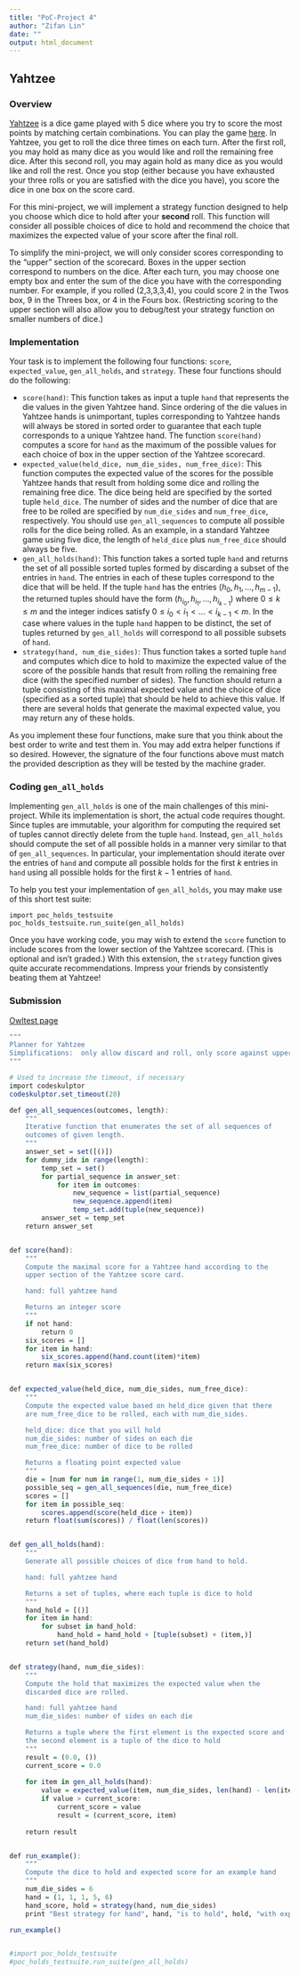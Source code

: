 ```yaml
---
title: "PoC-Project 4"
author: "Zifan Lin"
date: ""
output: html_document
---
```


## Yahtzee

### Overview

[Yahtzee](http://en.wikipedia.org/wiki/Yahtzee) is a dice game played with 5 dice where you try to score the most points by matching certain combinations. You can play the game [here](http://www.yahtzee-game.com). In Yahtzee, you get to roll the dice three times on each turn. After the first roll, you may hold as many dice as you would like and roll the remaining free dice. After this second roll, you may again hold as many dice as you would like and roll the rest. Once you stop (either because you have exhausted your three rolls or you are satisfied with the dice you have), you score the dice in one box on the score card.

For this mini-project, we will implement a strategy function designed to help you choose which dice to hold after your **second** roll. This function will consider all possible choices of dice to hold and recommend the choice that maximizes the expected value of your score after the final roll.

To simplify the mini-project, we will only consider scores corresponding to the "upper" section of the scorecard. Boxes in the upper section correspond to numbers on the dice. After each turn, you may choose one empty box and enter the sum of the dice you have with the corresponding number. For example, if you rolled (2,3,3,3,4), you could score 2 in the Twos box, 9 in the Threes box, or 4 in the Fours box. (Restricting scoring to the upper section will also allow you to debug/test your strategy function on smaller numbers of dice.)


### Implementation

Your task is to implement the following four functions: `score`, `expected_value`, `gen_all_holds`, and `strategy`. These four functions should do the following:

- `score(hand)`: This function takes as input a tuple `hand` that represents the die values in the given Yahtzee hand. Since ordering of the die values in Yahtzee hands is unimportant, tuples corresponding to Yahtzee hands will always be stored in sorted order to guarantee that each tuple corresponds to a unique Yahtzee hand. The function `score(hand)` computes a score for `hand` as the maximum of the possible values for each choice of box in the upper section of the Yahtzee scorecard.
- `expected_value(held_dice, num_die_sides, num_free_dice)`: This function computes the expected value of the scores for the possible Yahtzee hands that result from holding some dice and rolling the remaining free dice. The dice being held are specified by the sorted tuple `held_dice`. The number of sides and the number of dice that are free to be rolled are specified by `num_die_sides` and `num_free_dice`, respectively. You should use `gen_all_sequences` to compute all possible rolls for the dice being rolled. As an example, in a standard Yahtzee game using five dice, the length of `held_dice` plus `num_free_dice` should always be five.
- `gen_all_holds(hand)`: This function takes a sorted tuple `hand` and returns the set of all possible sorted tuples formed by discarding a subset of the entries in `hand`. The entries in each of these tuples correspond to the dice that will be held. If the tuple `hand` has the entries $(h_0,h_1,...,h_{m-1})$, the returned tuples should have the form $(h_{i_0},h_{i_1},...,h_{i_{k-1}})$ where $0\leq k\leq m$ and the integer indices satisfy $0\leq i_0 < i_1 < ... < i_{k-1} < m$. In the case where values in the tuple `hand` happen to be distinct, the set of tuples returned by `gen_all_holds` will correspond to all possible subsets of `hand`.
- `strategy(hand, num_die_sides)`: Thus function takes a sorted tuple `hand` and computes which dice to hold to maximize the expected value of the score of the possible hands that result from rolling the remaining free dice (with the specified number of sides). The function should return a tuple consisting of this maximal expected value and the choice of dice (specified as a sorted tuple) that should be held to achieve this value. If there are several holds that generate the maximal expected value, you may return any of these holds.

As you implement these four functions, make sure that you think about the best order to write and test them in. You may add extra helper functions if so desired. However, the signature of the four functions above must match the provided description as they will be tested by the machine grader.

### Coding `gen_all_holds`

Implementing `gen_all_holds` is one of the main challenges of this mini-project. While its implementation is short, the actual code requires thought. Since tuples are immutable, your algorithm for computing the required set of tuples cannot directly delete from the tuple `hand`. Instead, `gen_all_holds` should compute the set of all possible holds in a manner very similar to that of `gen_all_sequences`. In particular, your implementation should iterate over the entries of `hand` and compute all possible holds for the first $k$ entries in `hand` using all possible holds for the first $k-1$ entries of `hand`.

To help you test your implementation of `gen_all_holds`, you may make use of this short test suite:
```
import poc_holds_testsuite
poc_holds_testsuite.run_suite(gen_all_holds)
```
Once you have working code, you may wish to extend the `score` function to include scores from the lower section of the Yahtzee scorecard. (This is optional and isn't graded.) With this extension, the `strategy` function gives quite accurate recommendations. Impress your friends by consistently beating them at Yahtzee!

### Submission

[Owltest page](http://codeskulptor.appspot.com/owltest/?urlTests=poc.poc_2048_merge_tests.py&urlPylintConfig=poc.pylint_config.py)

```r
"""
Planner for Yahtzee
Simplifications:  only allow discard and roll, only score against upper level
"""

# Used to increase the timeout, if necessary
import codeskulptor
codeskulptor.set_timeout(20)

def gen_all_sequences(outcomes, length):
    """
    Iterative function that enumerates the set of all sequences of
    outcomes of given length.
    """    
    answer_set = set([()])
    for dummy_idx in range(length):
        temp_set = set()
        for partial_sequence in answer_set:
            for item in outcomes:
                new_sequence = list(partial_sequence)
                new_sequence.append(item)
                temp_set.add(tuple(new_sequence))
        answer_set = temp_set
    return answer_set


def score(hand):
    """
    Compute the maximal score for a Yahtzee hand according to the
    upper section of the Yahtzee score card.

    hand: full yahtzee hand

    Returns an integer score 
    """
    if not hand:
        return 0
    six_scores = []
    for item in hand:
        six_scores.append(hand.count(item)*item)
    return max(six_scores)


def expected_value(held_dice, num_die_sides, num_free_dice):
    """
    Compute the expected value based on held_dice given that there
    are num_free_dice to be rolled, each with num_die_sides.

    held_dice: dice that you will hold
    num_die_sides: number of sides on each die
    num_free_dice: number of dice to be rolled

    Returns a floating point expected value
    """
    die = [num for num in range(1, num_die_sides + 1)]
    possible_seq = gen_all_sequences(die, num_free_dice)
    scores = []
    for item in possible_seq:
        scores.append(score(held_dice + item))
    return float(sum(scores)) / float(len(scores))


def gen_all_holds(hand):
    """
    Generate all possible choices of dice from hand to hold.

    hand: full yahtzee hand

    Returns a set of tuples, where each tuple is dice to hold
    """
    hand_hold = [()]
    for item in hand:
        for subset in hand_hold:
            hand_hold = hand_hold + [tuple(subset) + (item,)]
    return set(hand_hold)


def strategy(hand, num_die_sides):
    """
    Compute the hold that maximizes the expected value when the
    discarded dice are rolled.

    hand: full yahtzee hand
    num_die_sides: number of sides on each die

    Returns a tuple where the first element is the expected score and
    the second element is a tuple of the dice to hold
    """
    result = (0.0, ())
    current_score = 0.0
    
    for item in gen_all_holds(hand):
        value = expected_value(item, num_die_sides, len(hand) - len(item))
        if value > current_score:
            current_score = value
            result = (current_score, item)
  
    return result


def run_example():
    """
    Compute the dice to hold and expected score for an example hand
    """
    num_die_sides = 6
    hand = (1, 1, 1, 5, 6)
    hand_score, hold = strategy(hand, num_die_sides)
    print "Best strategy for hand", hand, "is to hold", hold, "with expected score", hand_score

run_example()


#import poc_holds_testsuite
#poc_holds_testsuite.run_suite(gen_all_holds)
```